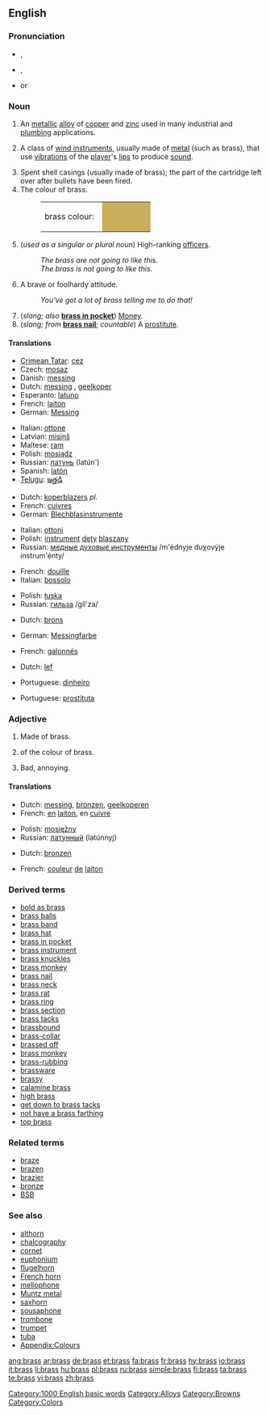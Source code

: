 {{wikipedia}}
==English==

===Pronunciation===
* {{a|US}} {{IPA|/bɹɑs/}}, {{SAMPA|/brA:s/}}
* {{a|UK}} {{IPA|/bɹæs/|/bɹɑs/}}, {{SAMPA|/br{s/|/brA:s/}}
* {{rhymes|ɑːs}} or {{rhymes|æs}}

===Noun===
{{en-noun|es|-}}

# An [[metallic]] [[alloy]] of [[copper]] and [[zinc]] used in many industrial and [[plumbing]] applications.
# {{music}} A class of [[wind instrument]]s, usually made of [[metal]] (such as brass), that use [[vibration]]s of the [[player]]'s [[lip]]s to produce [[sound]].
# Spent shell casings (usually made of brass); the part of the cartridge left over after bullets have been fired.
# The colour of brass.
#: <table><tr><td>brass colour: &nbsp;</td><td bgcolor="#C9AE5D" width="80">&nbsp; </td></tr></table>
# {{military}} (''used as a singular or plural noun'') High-ranking [[officers]].
#: ''The brass are not going to like this.''
#: ''The brass is not going to like this.''
# {{informal}} A brave or foolhardy attitude.
#: ''You've got a lot of brass telling me to do that!''
# (''slang; also'' '''[[brass in pocket]]''') [[Money]].
# (''slang; from'' '''[[brass nail]]'''; ''countable'') A [[prostitute]].

====Translations====

{{trans-top|alloy of copper and zinc}}
* [[Crimean Tatar]]: [[cez]]
* Czech: [[mosaz]] {{f}}
* Danish: [[messing]]
* Dutch: [[messing#Dutch|messing]] {{n}}, [[geelkoper]] {{n}}
* Esperanto: [[latuno]]
* French: [[laiton]] {{m}}
* German: [[Messing]] {{n}}
{{trans-mid}}
* Italian: [[ottone]] {{m}}
* Latvian: [[misiņš]] {{m}}
* Maltese: [[ram]] {{m}}
* Polish: [[mosiądz]] {{m}}
* Russian: [[латунь]] (latún') {{f}}
* Spanish: [[latón]] {{m}}
* [[Telugu]]: [[ఇత్తడి]]
{{trans-bottom}}

{{trans-top|class of wind instruments}}
* Dutch: [[koperblazers]] ''pl.''
* French: [[cuivres]] {{m|p}}
* German: [[Blechblasinstrumente]] {{p}}
{{trans-mid}}
* Italian: [[ottoni]] {{m|p}}
* Polish: [[instrument]] [[dęty]] [[blaszany]] {{m}}
* Russian: [[медные духовые инструменты]] /m'édnyje duχovýje instrum'énty/ {{p}}
{{trans-bottom}}

{{trans-top|spent shell casings}}
* French: [[douille]] {{f}}
* Italian: [[bossolo]] {{m}}
{{trans-mid}}
* Polish: [[łuska]] {{f}}
* Russian: [[гильза]] /gíl'za/ {{f}}
{{trans-bottom}}

{{trans-top|colour of brass}}
* Dutch: [[brons]] {{n}}
{{trans-mid}}
* German: [[Messingfarbe]] {{f}}
{{trans-bottom}}

{{trans-top|high-ranking military officers}}
* French: [[galonnés]] {{m|p}}
{{trans-mid}}
{{trans-bottom}}

{{trans-top|informal: a brave or foolhardy attitude}}
* Dutch: [[lef]] {{n}}
{{trans-mid}}
{{trans-bottom}}

{{trans-top|slang: money}}
* Portuguese: [[dinheiro]] {{m}}
{{trans-mid}}
{{trans-bottom}}

{{trans-top|slang: a prostitute}}
* Portuguese: [[prostituta]] {{f}}
{{trans-mid}}
{{trans-bottom}}

===Adjective===
{{en-adj}}

# {{not comparable}} Made of brass.<!-- Actually attributive noun? -->
# of the colour of brass.
# {{slang}} Bad, annoying.

====Translations====

{{trans-top|made of brass}}
* Dutch: [[messing]], [[bronzen]], [[geelkoperen]]
* French: [[en]] [[laiton]], en [[cuivre]]
{{trans-mid}}
* Polish: [[mosiężny]] {{m}}
* Russian: [[латунный]] (latúnnyj)
{{trans-bottom}}

{{trans-top|colour of brass}}
* Dutch: [[bronzen]]
{{trans-mid}}
* French: [[couleur]] [[de]] [[laiton]]
{{trans-bottom}}

{{trans-top|bad, annoying}}
{{trans-mid}}
{{trans-bottom}}

===Derived terms===
* [[bold as brass]]
* [[brass balls]]
* [[brass band]]
* [[brass hat]]
* [[brass in pocket]]
* [[brass instrument]]
* [[brass knuckles]]
* [[brass monkey]]
* [[brass nail]]
* [[brass neck]]
* [[brass rat]]
* [[brass ring]]
* [[brass section]]
* [[brass tacks]]
* [[brassbound]]
* [[brass-collar]]
* [[brassed off]]
* [[brass monkey]]
* [[brass-rubbing]]
* [[brassware]]
* [[brassy]]
* [[calamine brass]]
* [[high brass]]
* [[get down to brass tacks]]
* [[not have a brass farthing]]
* [[top brass]]

===Related terms===
* [[braze]]
* [[brazen]]
* [[brazier]]
* [[bronze]]
* [[BSB]]

===See also===
* [[althorn]]
* [[chalcography]]
* [[cornet]]
* [[euphonium]]
* [[flugelhorn]]
* [[French horn]]
* [[mellophone]]
* [[Muntz metal]]
* [[saxhorn]]
* [[sousaphone]]
* [[trombone]]
* [[trumpet]]
* [[tuba]]
* [[Appendix:Colours]]

[[Category:1000 English basic words]]
[[Category:Alloys]]
[[Category:Browns]]
[[Category:Colors]]

[[ang:brass]]
[[ar:brass]]
[[de:brass]]
[[et:brass]]
[[fa:brass]]
[[fr:brass]]
[[hy:brass]]
[[io:brass]]
[[it:brass]]
[[li:brass]]
[[hu:brass]]
[[pl:brass]]
[[ru:brass]]
[[simple:brass]]
[[fi:brass]]
[[ta:brass]]
[[te:brass]]
[[vi:brass]]
[[zh:brass]]